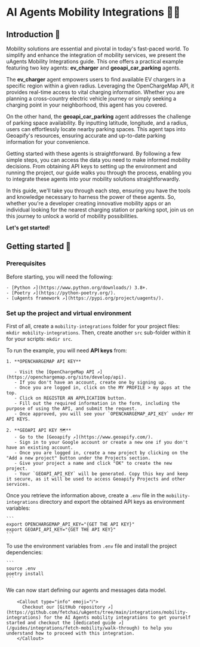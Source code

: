 
# AI Agents Mobility Integrations 🚗🔌

## Introduction 🚀

Mobility solutions are essential and pivotal in today's fast-paced world. To simplify and enhance the integration of mobility services, we present the uAgents Mobility Integrations guide. This one offers a practical example featuring two key agents: **ev_charger** and **geoapi_car_parking** agents.

The **ev_charger** agent empowers users to find available EV chargers in a specific region within a given radius. Leveraging the OpenChargeMap API, it provides real-time access to vital charging information. Whether you are planning a cross-country electric vehicle journey or simply seeking a charging point in your neighborhood, this agent has you covered.

On the other hand, the **geoapi_car_parking** agent addresses the challenge of parking space availability. By inputting latitude, longitude, and a radius, users can effortlessly locate nearby parking spaces. This agent taps into Geoapify's resources, ensuring accurate and up-to-date parking information for your convenience.

Getting started with these agents is straightforward. By following a few simple steps, you can access the data you need to make informed mobility decisions. From obtaining API keys to setting up the environment and running the project, our guide walks you through the process, enabling you to integrate these agents into your mobility solutions straightforwardly.

In this guide, we'll take you through each step, ensuring you have the tools and knowledge necessary to harness the power of these agents. So, whether you're a developer creating innovative mobility apps or an individual looking for the nearest charging station or parking spot, join us on this journey to unlock a world of mobility possibilities.

**Let's get started!**

## Getting started 🎯

### Prerequisites

Before starting, you will need the following:

    - [Python ↗️](https://www.python.org/downloads/) 3.8+.
    - [Poetry ↗️](https://python-poetry.org/).
    - [uAgents framework ↗️](https://pypi.org/project/uagents/).

### Set up the project and virtual environment

First of all, create a `mobility-integrations` folder for your project files: `mkdir mobility-integrations`. Then, create another `src` sub-folder within it for your scripts: `mkdir src`.

To run the example, you will need **API keys** from:

    1. **OPENCHARGEMAP API KEY**

       - Visit the [OpenChargeMap API ↗️](https://openchargemap.org/site/develop/api).
       - If you don't have an account, create one by signing up.
       - Once you are logged in, click on the MY PROFILE > my apps at the top.
       - Click on REGISTER AN APPLICATION button.
       - Fill out the required information in the form, including the purpose of using the API, and submit the request.
       - Once approved, you will see your `OPENCHARGEMAP_API_KEY` under MY API KEYS.

    2. **GEOAPI API KEY 🗺️**
       - Go to the [Geoapify ↗️](https://www.geoapify.com/).
       - Sign in to your Google account or create a new one if you don't have an existing account.
       - Once you are logged in, create a new project by clicking on the "Add a new project" button under the Projects section.
       - Give your project a name and click "OK" to create the new project.
       - Your `GEOAPI_API_KEY` will be generated. Copy this key and keep it secure, as it will be used to access Geoapify Projects and other services.

Once you retrieve the information above, create a `.env` file in the `mobility-integrations` directory and export the obtained API keys as environment variables:

    ```
    export OPENCHARGEMAP_API_KEY="{GET THE API KEY}"
    export GEOAPI_API_KEY="{GET THE API KEY}"
    ```

To use the environment variables from `.env` file and install the project dependencies:

    ```
    source .env
    poetry install
    ```

We can now start defining our agents and messages data model.

        <Callout type="info" emoji="ℹ️">
          Checkout our [GitHub repository ↗️](https://github.com/fetchai/uAgents/tree/main/integrations/mobility-integrations) for the AI Agents mobility integrations to get yourself started and checkout the [dedicated guide ↗️](/guides/integrations/fetch-mobility/walk-through) to help you understand how to proceed with this integration.
        </Callout>
